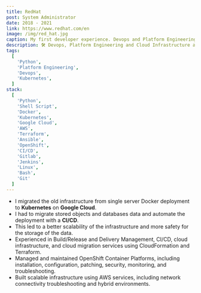 ```yaml
---
title: RedHat
post: System Administrator
date: 2018 - 2021
link: https://www.redhat.com/en
image: /img/red_hat.jpg
caption: My first developer experience. Devops and Platform Engineering.
description: 🛠️ Devops, Platform Engineering and Cloud Infrastructure at RedHat.
tags:
  [
    'Python',
    'Platform Engineering',
    'Devops',
    'Kubernetes',
  ]
stack:
  [
    'Python',
    'Shell Script',
    'Docker',
    'Kubernetes',
    'Google Cloud',
    'AWS',
    'Terraform',
    'Ansible',
    'OpenShift',
    'CI/CD',
    'Gitlab',
    'Jenkins',
    'Linux',
    'Bash',
    'Git'
  ]
---
```


- I migrated the old infrastructure from single server Docker deployment to **Kubernetes** on **Google Cloud**.
- I had to migrate stored objects and databases data and automate the deployment with a **CI/CD**.
- This led to a better scalability of the infrastructure and more safety for the storage of the data.
- Experienced in Build/Release and Delivery Management, CI/CD, cloud infrastructure, and cloud migration services using CloudFormation and Terraform.
- Managed and maintained OpenShift Container Platforms, including installation, configuration, patching, security, monitoring, and troubleshooting.
- Built scalable infrastructure using AWS services, including network connectivity troubleshooting and hybrid environments.
